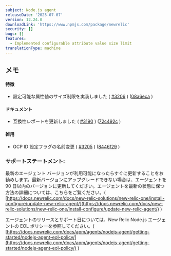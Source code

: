 ```yaml
---
subject: Node.js agent
releaseDate: '2025-07-07'
version: 12.24.0
downloadLink: 'https://www.npmjs.com/package/newrelic'
security: []
bugs: []
features:
  - Implemented configurable attribute value size limit
translationType: machine
---
```


## メモ

#### 特徴

* 設定可能な属性値のサイズ制限を実装しました ( [#3206](https://github.com/newrelic/node-newrelic/pull/3206) ) ([08a6eca](https://github.com/newrelic/node-newrelic/commit/08a6eca7cd35811f5bcb4e6c13264eac156b302f) )

#### ドキュメント

* 互換性レポートを更新しました ( [#3190](https://github.com/newrelic/node-newrelic/pull/3190) ) ([72c492c](https://github.com/newrelic/node-newrelic/commit/72c492cf78b6cc52791604ac354e34718c8ae926) )

#### 雑用

* GCP ID 設定フラグの名前変更 ( [#3205](https://github.com/newrelic/node-newrelic/pull/3205) ) ([8446f29](https://github.com/newrelic/node-newrelic/commit/8446f29fc6ed469d663e5634540a4afe4932765b) )

### サポートステートメント:

最新のエージェント バージョンが利用可能になったらすぐに更新することをお勧めします。最新バージョンにアップグレードできない場合は、エージェントを 90 日以内のバージョンに更新してください。エージェントを最新の状態に保つ方法の詳細については、こちらをご覧ください。( [https://docs.newrelic.com/docs/new-relic-solutions/new-relic-one/install-configure/update-new-relic-agent/](https://docs.newrelic.com/docs/new-relic-solutions/new-relic-one/install-configure/update-new-relic-agent/) )

エージェントのリリースとサポート日については、New Relic Node.js エージェントの EOL ポリシーを参照してください。( [https://docs.newrelic.com/docs/apm/agents/nodejs-agent/getting-started/nodejs-agent-eol-policy/](https://docs.newrelic.com/docs/apm/agents/nodejs-agent/getting-started/nodejs-agent-eol-policy/) )